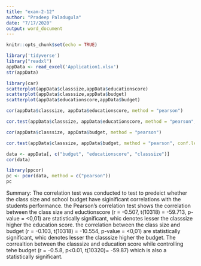 ```yaml
---
title: "exam-2-12"
author: "Pradeep Paladugula"
date: "7/17/2020"
output: word_document
---
```


```r
knitr::opts_chunk$set(echo = TRUE)
```
```r
library('tidyverse')
library("readxl")
appData <- read_excel('Application1.xlsx')
str(appData)
```

```r
library(car)
scatterplot(appData$classsize,appData$educationscore)
scatterplot(appData$classsize,appData$budget)
scatterplot(appData$educationscore,appData$budget)
```


```r
cor(appData$classsize, appData$educationscore, method = "pearson")
```



```r
cor.test(appData$classsize, appData$educationscore, method = "pearson", conf.level = .95)
```

```r
cor(appData$classsize, appData$budget, method = "pearson")
```

```r
cor.test(appData$classsize, appData$budget, method = "pearson", conf.level = .95)
```

```r
data <- appData[, c("budget", "educationscore", "classsize")]
cor(data)
```

```r
library(ppcor)
pc <- pcor(data, method = c("pearson"))
pc
```

Summary: The correlation test was conducted to test to predeict whether the class size and school budget have siginificant correlations with the students performance. the Pearson's correlation test shows the correlation between the class size and eductionscore (r = -0.507, t(10318) = -59.713, p-value = <0,01) are statistically significant, whic denotes lesser the classsize higher the education score. the correlation between the class size and budget (r = -0.103, t(10318) = -10.554, p-value = <0,01) are statistically significant, whic denotes lesser the classsize higher the budget. The correaltion between the classsize and education score while controlling tehe budget (r = -0.5.8, p<0.01, t(10320)= -59.87) which is also a statistically significant. 
